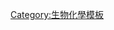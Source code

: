 {{Navbox
 | name = Protein classification navs
 | title = [[蛋白质]]索引
 | state = off
 | border = child
 | listclass = hlist

 | group1 = 描述
 | list1 =
* [[Template:蛋白质|蛋白质]]
* [[Template:其它细胞膜蛋白质|膜蛋白]]
* [[Template:球状蛋白质|球蛋白]]
** [[Template:酶|酶]]
** [[Template:载体蛋白|载体]]
* [[Template:抗体|抗生素]]
* [[Template:纤维状蛋白质|纖維狀]]

 | group2 = 疾病
 | list2 =

}}<noinclude>
[[Category:生物化學模板]]
</noinclude>